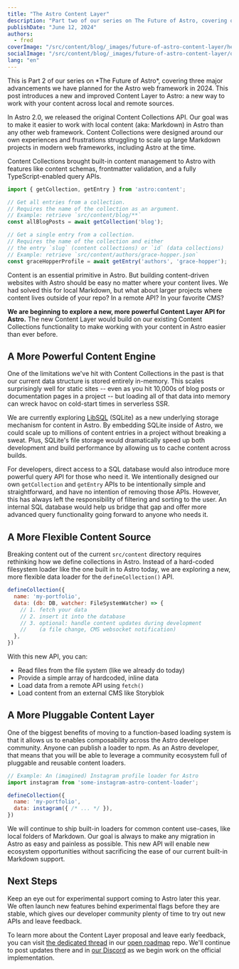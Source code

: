 ```yaml
---
title: "The Astro Content Layer"
description: "Part two of our series on The Future of Astro, covering our plans for the next evolution of content management in Astro."
publishDate: "June 12, 2024"
authors:
  - fred
coverImage: "/src/content/blog/_images/future-of-astro-content-layer/header-astro-content-layer.webp"
socialImage: "/src/content/blog/_images/future-of-astro-content-layer/og-astro-content-layer.webp"
lang: "en"
---
```



<BlogSummary>
  This is Part 2 of our series on *The Future of Astro*, covering three major advancements we have planned for the Astro web framework in 2024. This post introduces a new and improved Content Layer to Astro: a new way to work with your content across local and remote sources.
</BlogSummary>


In Astro 2.0, we released the original Content Collections API. Our goal was to make it easier to work with local content (aka: Markdown) in Astro than any other web framework. Content Collections were designed around our own experiences and frustrations struggling to scale up large Markdown projects in modern web frameworks, including Astro at the time. 

Content Collections brought built-in content management to Astro with features like content schemas, frontmatter validation, and a fully TypeScript-enabled query APIs.

```js
import { getCollection, getEntry } from 'astro:content';

// Get all entries from a collection.
// Requires the name of the collection as an argument.
// Example: retrieve `src/content/blog/**`
const allBlogPosts = await getCollection('blog');

// Get a single entry from a collection.
// Requires the name of the collection and either
// the entry `slug` (content collections) or `id` (data collections)
// Example: retrieve `src/content/authors/grace-hopper.json`
const graceHopperProfile = await getEntry('authors', 'grace-hopper');
```

Content is an essential primitive in Astro. But building content-driven websites with Astro should be easy no matter where your content lives. We had solved this for local Markdown, but what about larger projects where content lives outside of your repo? In a remote API? In your favorite CMS? 

**We are beginning to explore a new, more powerful Content Layer API for Astro.** The new Content Layer would build on our existing Content Collections functionality to make working with your content in Astro easier than ever before.

## A More Powerful Content Engine

One of the limitations we've hit with Content Collections in the past is that our current data structure is stored entirely in-memory. This scales surprisingly well for static sites -- even as you hit 10,000s of blog posts or documentation pages in a project -- but loading all of that data into memory can wreck havoc on cold-start times in serverless SSR.

We are currently exploring [LibSQL](https://github.com/tursodatabase/libsql) (SQLite) as a new underlying storage mechanism for content in Astro. By embedding SQLite inside of Astro, we could scale up to millions of content entries in a project without breaking a sweat. Plus, SQLite's file storage would dramatically speed up both development and build performance by allowing us to cache content across builds.

For developers, direct access to a SQL database would also introduce more powerful query API for those who need it. We intentionally designed our own `getCollection` and `getEntry` APIs to be intentionally simple and straightforward, and have no intention of removing those APIs. However, this has always left the responsibility of filtering and sorting to the user. An internal SQL database would help us bridge that gap and offer more advanced query functionality going forward to anyone who needs it.

## A More Flexible Content Source 

Breaking content out of the current `src/content` directory requires rethinking how we define collections in Astro. Instead of a hard-coded filesystem loader like the one built in to Astro today, we are exploring a new, more flexible data loader for the `defineCollection()` API.

```js
defineCollection({
  name: 'my-portfolio',
  data: (db: DB, watcher: FileSystemWatcher) => {
    // 1. fetch your data
    // 2. insert it into the database
    // 3. optional: handle content updates during development
    //    (a file change, CMS websocket notification)
  },
})
```

With this new API, you can:
- Read files from the file system (like we already do today) 
- Provide a simple array of hardcoded, inline data
- Load data from a remote API using `fetch()`
- Load content from an external CMS like Storyblok

## A More Pluggable Content Layer

One of the biggest benefits of moving to a function-based loading system is that it allows us to enables composability across the Astro developer community. Anyone can publish a loader to npm. As an Astro developer, that means that you will be able to leverage a community ecosystem full of pluggable and reusable content loaders.


```js
// Example: An (imagined) Instagram profile loader for Astro
import instagram from 'some-instagram-astro-content-loader';

defineCollection({
  name: 'my-portfolio',
  data: instagram({ /* ... */ }),
})
```

We will continue to ship built-in loaders for common content use-cases, like local folders of Markdown. Our goal is always to make any migration in Astro as easy and painless as possible. This new API will enable new ecosystem opportunities without sacrificing the ease of our current built-in Markdown support.


## Next Steps

Keep an eye out for experimental support coming to Astro later this year. We often launch new features behind experimental flags before they are stable, which gives our developer community plenty of time to try out new APIs and leave feedback. 

To learn more about the Content Layer proposal and leave early feedback, you can visit [the dedicated thread](https://github.com/withastro/roadmap/issues/946) in our [open roadmap](https://github.com/withastro/roadmap) repo. We'll continue to post updates there and in [our Discord](https://astro.build/chat) as we begin work on the official implementation.